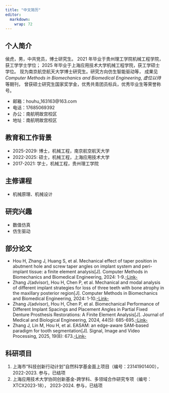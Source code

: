 ```yaml
---
title: "中文简历"
editor: 
  markdown: 
    wrap: 72
---
```


## 个人简介

侯虎，男，中共党员，博士研究生。
2021 年毕业于贵州理工学院机械工程学院，获工学学士学位；
2025 年毕业于上海应用技术大学机械工程学院，获工学硕士学位。
现为南京航空航天大学博士研究生。研究方向仿生智能驱动等，
成果见 *Computer Methods in Biomechanics and Biomedical Engineering*, *虚位以待*   等期刊，
曾获硕士研究生国家奖学金，优秀共青团员标兵，优秀毕业生等荣誉称号。

- 邮箱：houhu_163163@163.com
- 电话：17685069392
- 办公：南航明故宫校区 
- 地址：南航明故宫校区

## 教育和工作背景

- 2025-2029: 博士，机械工程，南京航空航天大学
- 2022-2025: 硕士，机械工程，上海应用技术大学
- 2017-2021: 学士，机械工程，贵州理工学院

## 主修课程

- 机械原理、机械设计

## 研究兴趣

- 数值仿真
- 仿生驱动


## 部分论文

-   Hou H, Zhang J, Huang S, et al. Mechanical effect of taper position in abutment hole and screw taper angles on implant system and peri-implant tissue: a finite element analysis[J]. Computer Methods in Biomechanics and Biomedical Engineering, 2024: 1-9.[-Link-](https://www.tandfonline.com/doi/abs/10.1080/10255842.2024.2423253)
-   Zhang J(advisor), Hou H, Chen P, et al. Mechanical and modal analysis of different implant strategies for loss of three teeth with bone atrophy in the maxillary posterior region[J]. Computer Methods in Biomechanics and Biomedical Engineering, 2024: 1-10.[-Link-](https://www.tandfonline.com/doi/abs/10.1080/10255842.2024.2358363)
-   Zhang J(advisor), Hou H, Chen P, et al. Biomechanical Performance of Different Implant Spacings and Placement Angles in Partial Fixed Denture Prosthesis Restorations: A Finite Element Analysis[J]. Journal of Medical and Biological Engineering, 2024, 44(5): 685-695.[-Link-](https://www.tandfonline.com/doi/abs/10.1080/10255842.2024.2358363)
-   Zhang J, Lin M, Hou H, et al. EASAM: an edge-aware SAM-based paradigm for tooth segmentation[J]. Signal, Image and Video Processing, 2025, 19(8): 673.[-Link-](https://link.springer.com/article/10.1007/s11760-025-04208-2)

## 科研项目

1. 上海市“科技创新行动计划”自然科学基金面上项目（编号：23141901400），2022-2023. 参与，已结项
2. 上海应用技术大学协同创新基金-跨学科、多领域合作研究专项（编号：XTCX2023-18）， 2023-2024. 参与，已结项


<!-- ![](https://fig-lianxh.oss-cn-shenzhen.aliyuncs.com/LianxhHome.PNG) -->